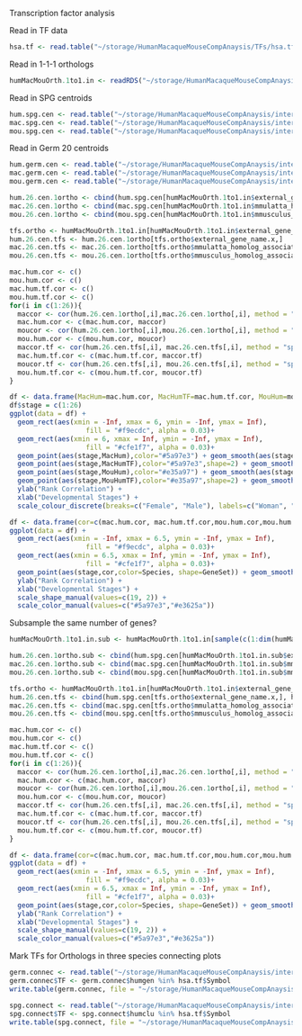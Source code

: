 Transcription factor analysis

Read in TF data
```r
hsa.tf <- read.table("~/storage/HumanMacaqueMouseCompAnaysis/TFs/hsa.tf.list.txt",header=TRUE)
```

Read in 1-1-1 orthologs
```r
humMacMouOrth.1to1.in <- readRDS("~/storage/HumanMacaqueMouseCompAnaysis/interdata/humMacMouOrth.1to1.in.Rds")
```


Read in SPG centroids
```r
hum.spg.cen <- read.table("~/storage/HumanMacaqueMouseCompAnaysis/interdata/SPG_centroids/HumanSPGCluster_AllGene_Centroids.txt", header = TRUE, row.names = 1)
mac.spg.cen <- read.table("~/storage/HumanMacaqueMouseCompAnaysis/interdata/SPG_centroids/MonkeySPGCluster_AllGene_Centroids.txt", header = TRUE, row.names = 1)
mou.spg.cen <- read.table("~/storage/HumanMacaqueMouseCompAnaysis/interdata/SPG_centroids/MouseSPGCluster_AllGene_Centroids.txt", header = TRUE, row.names = 1)
```


Read in Germ 20 centroids
```r
hum.germ.cen <- read.table("~/storage/HumanMacaqueMouseCompAnaysis/interdata/hum.20.warpped.centroids.text",skip = 1,header = FALSE,row.names = 1)
mac.germ.cen <- read.table("~/storage/HumanMacaqueMouseCompAnaysis/interdata/mac.20.warpped.centroids.text",skip = 1,header = FALSE,row.names = 1)
mou.germ.cen <- read.table("~/storage/HumanMacaqueMouseCompAnaysis/interdata/mou.20.warpped.centroids.text",skip = 1,header = FALSE,row.names = 1)
```

```r
hum.26.cen.1ortho <- cbind(hum.spg.cen[humMacMouOrth.1to1.in$external_gene_name.x,],hum.germ.cen[humMacMouOrth.1to1.in$external_gene_name.x,])
mac.26.cen.1ortho <- cbind(mac.spg.cen[humMacMouOrth.1to1.in$mmulatta_homolog_associated_gene_name,],mac.germ.cen[humMacMouOrth.1to1.in$mmulatta_homolog_associated_gene_name,])
mou.26.cen.1ortho <- cbind(mou.spg.cen[humMacMouOrth.1to1.in$mmusculus_homolog_associated_gene_name,],mou.germ.cen[humMacMouOrth.1to1.in$mmusculus_homolog_associated_gene_name,])
```

```r
tfs.ortho <- humMacMouOrth.1to1.in[humMacMouOrth.1to1.in$external_gene_name.x %in% hsa.tf$Symbol,]
hum.26.cen.tfs <- hum.26.cen.1ortho[tfs.ortho$external_gene_name.x,]
mac.26.cen.tfs <- mac.26.cen.1ortho[tfs.ortho$mmulatta_homolog_associated_gene_name,]
mou.26.cen.tfs <- mou.26.cen.1ortho[tfs.ortho$mmusculus_homolog_associated_gene_name,]
```

```r
mac.hum.cor <- c()
mou.hum.cor <- c()
mac.hum.tf.cor <- c()
mou.hum.tf.cor <- c()
for(i in c(1:26)){
  maccor <- cor(hum.26.cen.1ortho[,i],mac.26.cen.1ortho[,i], method = "spearman")
  mac.hum.cor <- c(mac.hum.cor, maccor)
  moucor <- cor(hum.26.cen.1ortho[,i],mou.26.cen.1ortho[,i], method = "spearman")
  mou.hum.cor <- c(mou.hum.cor, moucor)
  maccor.tf <- cor(hum.26.cen.tfs[,i], mac.26.cen.tfs[,i], method = "spearman")
  mac.hum.tf.cor <- c(mac.hum.tf.cor, maccor.tf)
  moucor.tf <- cor(hum.26.cen.tfs[,i], mou.26.cen.tfs[,i], method = "spearman")
  mou.hum.tf.cor <- c(mou.hum.tf.cor, moucor.tf)
}
```

```r
df <- data.frame(MacHum=mac.hum.cor, MacHumTF=mac.hum.tf.cor, MouHum=mou.hum.cor, MouHumTF=mou.hum.tf.cor)
df$stage = c(1:26)
ggplot(data = df) + 
  geom_rect(aes(xmin = -Inf, xmax = 6, ymin = -Inf, ymax = Inf),
                   fill = "#f9ecdc", alpha = 0.03)+  
  geom_rect(aes(xmin = 6, xmax = Inf, ymin = -Inf, ymax = Inf),
                   fill = "#cfe1f7", alpha = 0.03)+
  geom_point(aes(stage,MacHum),color="#5a97e3") + geom_smooth(aes(stage,MacHum),color="#5a97e3",se=FALSE)  + 
  geom_point(aes(stage,MacHumTF),color="#5a97e3",shape=2) + geom_smooth(aes(stage,MacHumTF),se=FALSE,color="#5a97e3", linetype = "dashed") + 
  geom_point(aes(stage,MouHum),color="#e35a97") + geom_smooth(aes(stage,MouHum),se=FALSE,color="#e35a97")  + 
  geom_point(aes(stage,MouHumTF),color="#e35a97",shape=2) + geom_smooth(aes(stage,MouHumTF),se=FALSE, linetype = "dashed",color="#e35a97") +
  ylab("Rank Correlation") +
  xlab("Developmental Stages") +
  scale_colour_discrete(breaks=c("Female", "Male"), labels=c("Woman", "Man"))
```

```r
df <- data.frame(cor=c(mac.hum.cor, mac.hum.tf.cor,mou.hum.cor,mou.hum.tf.cor), stage=rep(c(1:26),4),Species=c(rep("Monkey",52),rep("Mouse",52)), GeneSet=rep(c(rep("All Orthologs",26),rep("TFs in Orthologs",26)),2))
ggplot(data = df) + 
  geom_rect(aes(xmin = -Inf, xmax = 6.5, ymin = -Inf, ymax = Inf),
                   fill = "#f9ecdc", alpha = 0.03)+  
  geom_rect(aes(xmin = 6.5, xmax = Inf, ymin = -Inf, ymax = Inf),
                   fill = "#cfe1f7", alpha = 0.03)+
  geom_point(aes(stage,cor,color=Species, shape=GeneSet)) + geom_smooth(aes(stage,cor,group=interaction(Species, GeneSet),color=Species,linetype=GeneSet),se=FALSE)  + 
  ylab("Rank Correlation") +
  xlab("Developmental Stages") +
  scale_shape_manual(values=c(19, 2)) +
  scale_color_manual(values=c("#5a97e3","#e3625a"))
```

Subsample the same number of genes?
```r
humMacMouOrth.1to1.in.sub <- humMacMouOrth.1to1.in[sample(c(1:dim(humMacMouOrth.1to1.in)[1]), 835),]
```

```r
hum.26.cen.1ortho.sub <- cbind(hum.spg.cen[humMacMouOrth.1to1.in.sub$external_gene_name.x,],hum.germ.cen[humMacMouOrth.1to1.in.sub$external_gene_name.x,])
mac.26.cen.1ortho.sub <- cbind(mac.spg.cen[humMacMouOrth.1to1.in.sub$mmulatta_homolog_associated_gene_name,],mac.germ.cen[humMacMouOrth.1to1.in.sub$mmulatta_homolog_associated_gene_name,])
mou.26.cen.1ortho.sub <- cbind(mou.spg.cen[humMacMouOrth.1to1.in.sub$mmusculus_homolog_associated_gene_name,],mou.germ.cen[humMacMouOrth.1to1.in.sub$mmusculus_homolog_associated_gene_name,])
```

```r
tfs.ortho <- humMacMouOrth.1to1.in[humMacMouOrth.1to1.in$external_gene_name.x %in% hsa.tf$Symbol,]
hum.26.cen.tfs <- cbind(hum.spg.cen[tfs.ortho$external_gene_name.x,], hum.germ.cen[tfs.ortho$external_gene_name.x, ])
mac.26.cen.tfs <- cbind(mac.spg.cen[tfs.ortho$mmulatta_homolog_associated_gene_name,],mac.germ.cen[tfs.ortho$mmulatta_homolog_associated_gene_name,])
mou.26.cen.tfs <- cbind(mou.spg.cen[tfs.ortho$mmusculus_homolog_associated_gene_name,],mou.germ.cen[tfs.ortho$mmusculus_homolog_associated_gene_name,])
```

```r
mac.hum.cor <- c()
mou.hum.cor <- c()
mac.hum.tf.cor <- c()
mou.hum.tf.cor <- c()
for(i in c(1:26)){
  maccor <- cor(hum.26.cen.1ortho[,i],mac.26.cen.1ortho[,i], method = "spearman")
  mac.hum.cor <- c(mac.hum.cor, maccor)
  moucor <- cor(hum.26.cen.1ortho[,i],mou.26.cen.1ortho[,i], method = "spearman")
  mou.hum.cor <- c(mou.hum.cor, moucor)
  maccor.tf <- cor(hum.26.cen.tfs[,i], mac.26.cen.tfs[,i], method = "spearman")
  mac.hum.tf.cor <- c(mac.hum.tf.cor, maccor.tf)
  moucor.tf <- cor(hum.26.cen.tfs[,i], mou.26.cen.tfs[,i], method = "spearman")
  mou.hum.tf.cor <- c(mou.hum.tf.cor, moucor.tf)
}
```


```r
df <- data.frame(cor=c(mac.hum.cor, mac.hum.tf.cor,mou.hum.cor,mou.hum.tf.cor), stage=rep(c(1:26),4),Species=c(rep("Monkey",52),rep("Mouse",52)), GeneSet=rep(c(rep("All Orthologs",26),rep("TFs in Orthologs",26)),2))
ggplot(data = df) + 
  geom_rect(aes(xmin = -Inf, xmax = 6.5, ymin = -Inf, ymax = Inf),
                   fill = "#f9ecdc", alpha = 0.03)+  
  geom_rect(aes(xmin = 6.5, xmax = Inf, ymin = -Inf, ymax = Inf),
                   fill = "#cfe1f7", alpha = 0.03)+
  geom_point(aes(stage,cor,color=Species, shape=GeneSet)) + geom_smooth(aes(stage,cor,group=interaction(Species, GeneSet),color=Species,linetype=GeneSet),se=FALSE)  + 
  ylab("Rank Correlation") +
  xlab("Developmental Stages") +
  scale_shape_manual(values=c(19, 2)) +
  scale_color_manual(values=c("#5a97e3","#e3625a"))
```

Mark TFs for Orthologs in three species connecting plots
```r
germ.connec <- read.table("~/storage/HumanMacaqueMouseCompAnaysis/interdata/Germ_kmeans/GermOrthologConnection.txt",header = TRUE)
germ.connec$TF <- germ.connec$humgen %in% hsa.tf$Symbol
write.table(germ.connec, file = "~/storage/HumanMacaqueMouseCompAnaysis/interdata/Germ_kmeans/GermOrthologConnection_withTF.txt", sep = "\t", quote = FALSE, col.names = TRUE, row.names = FALSE)
```

```r
spg.connect <- read.table("~/storage/HumanMacaqueMouseCompAnaysis/interdata/SPG_GeneKmeans/OrthologConnection.txt",header = TRUE)
spg.connect$TF <- spg.connect$humclu %in% hsa.tf$Symbol
write.table(spg.connect, file = "~/storage/HumanMacaqueMouseCompAnaysis/interdata/SPG_GeneKmeans/OrthologConnection_withTF.txt", sep = "\t", quote = FALSE, col.names = TRUE, row.names = FALSE)
```

